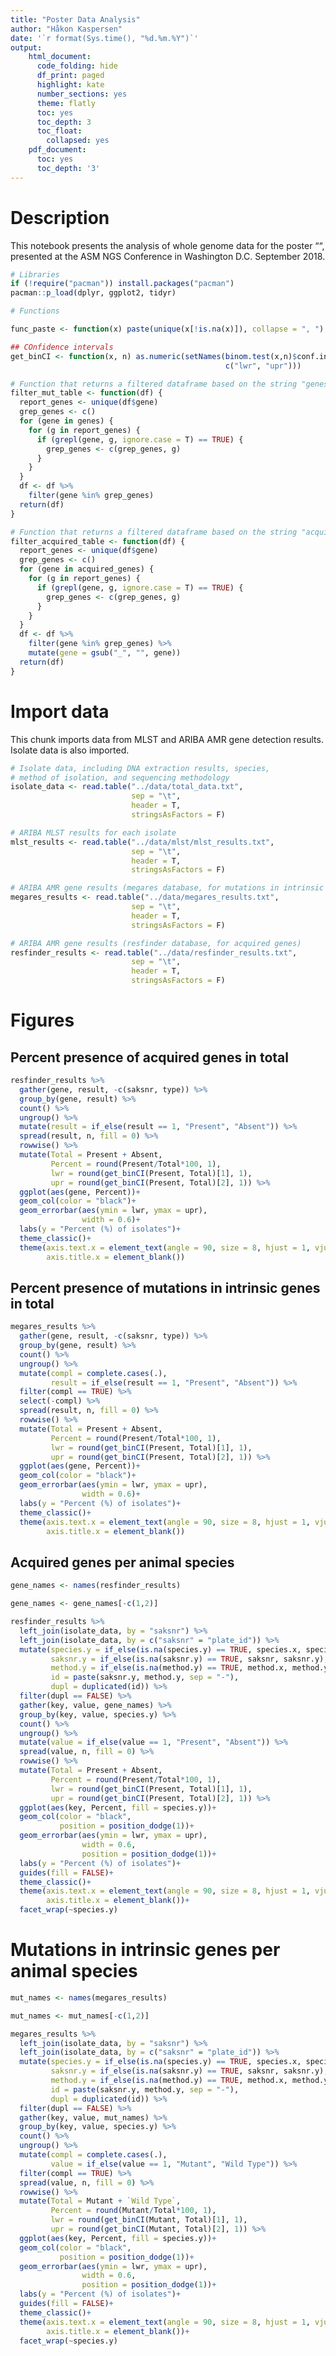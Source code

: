 ```yaml
---
title: "Poster Data Analysis"
author: "Håkon Kaspersen"
date: '`r format(Sys.time(), "%d.%m.%Y")`'
output:
    html_document:
      code_folding: hide
      df_print: paged
      highlight: kate
      number_sections: yes
      theme: flatly
      toc: yes
      toc_depth: 3
      toc_float:
        collapsed: yes
    pdf_document:
      toc: yes
      toc_depth: '3'
---
```


# Description
This notebook presents the analysis of whole genome data for the poster "", presented at the ASM NGS Conference in Washington D.C. September 2018.

```r
# Libraries
if (!require("pacman")) install.packages("pacman")
pacman::p_load(dplyr, ggplot2, tidyr)

# Functions

func_paste <- function(x) paste(unique(x[!is.na(x)]), collapse = ", ")

## COnfidence intervals
get_binCI <- function(x, n) as.numeric(setNames(binom.test(x,n)$conf.int*100,
                                                c("lwr", "upr")))

# Function that returns a filtered dataframe based on the string "genes"
filter_mut_table <- function(df) {
  report_genes <- unique(df$gene)
  grep_genes <- c()
  for (gene in genes) {
    for (g in report_genes) {
      if (grepl(gene, g, ignore.case = T) == TRUE) {
        grep_genes <- c(grep_genes, g)
      }
    }
  }
  df <- df %>%
    filter(gene %in% grep_genes)
  return(df)
}

# Function that returns a filtered dataframe based on the string "acquired_genes"
filter_acquired_table <- function(df) {
  report_genes <- unique(df$gene)
  grep_genes <- c()
  for (gene in acquired_genes) {
    for (g in report_genes) {
      if (grepl(gene, g, ignore.case = T) == TRUE) {
        grep_genes <- c(grep_genes, g)
      }
    }
  }
  df <- df %>%
    filter(gene %in% grep_genes) %>%
    mutate(gene = gsub("_", "", gene))
  return(df)
}

```

# Import data
This chunk imports data from MLST and ARIBA AMR gene detection results. Isolate data is also imported.
```r
# Isolate data, including DNA extraction results, species,
# method of isolation, and sequencing methodology
isolate_data <- read.table("../data/total_data.txt",
                           sep = "\t",
                           header = T,
                           stringsAsFactors = F)

# ARIBA MLST results for each isolate
mlst_results <- read.table("../data/mlst/mlst_results.txt",
                           sep = "\t",
                           header = T,
                           stringsAsFactors = F)

# ARIBA AMR gene results (megares database, for mutations in intrinsic genes)
megares_results <- read.table("../data/megares_results.txt",
                           sep = "\t",
                           header = T,
                           stringsAsFactors = F)

# ARIBA AMR gene results (resfinder database, for acquired genes)
resfinder_results <- read.table("../data/resfinder_results.txt",
                           sep = "\t",
                           header = T,
                           stringsAsFactors = F)

```

# Figures
## Percent presence of acquired genes in total
```r
resfinder_results %>%
  gather(gene, result, -c(saksnr, type)) %>%
  group_by(gene, result) %>%
  count() %>%
  ungroup() %>%
  mutate(result = if_else(result == 1, "Present", "Absent")) %>%
  spread(result, n, fill = 0) %>%
  rowwise() %>%
  mutate(Total = Present + Absent,
         Percent = round(Present/Total*100, 1),
         lwr = round(get_binCI(Present, Total)[1], 1),
         upr = round(get_binCI(Present, Total)[2], 1)) %>%
  ggplot(aes(gene, Percent))+
  geom_col(color = "black")+
  geom_errorbar(aes(ymin = lwr, ymax = upr),
                width = 0.6)+
  labs(y = "Percent (%) of isolates")+
  theme_classic()+
  theme(axis.text.x = element_text(angle = 90, size = 8, hjust = 1, vjust = 0.4),
        axis.title.x = element_blank())
```

## Percent presence of mutations in intrinsic genes in total
```r
megares_results %>%
  gather(gene, result, -c(saksnr, type)) %>%
  group_by(gene, result) %>%
  count() %>%
  ungroup() %>%
  mutate(compl = complete.cases(.),
         result = if_else(result == 1, "Present", "Absent")) %>%
  filter(compl == TRUE) %>%
  select(-compl) %>%
  spread(result, n, fill = 0) %>%
  rowwise() %>%
  mutate(Total = Present + Absent,
         Percent = round(Present/Total*100, 1),
         lwr = round(get_binCI(Present, Total)[1], 1),
         upr = round(get_binCI(Present, Total)[2], 1)) %>%
  ggplot(aes(gene, Percent))+
  geom_col(color = "black")+
  geom_errorbar(aes(ymin = lwr, ymax = upr),
                width = 0.6)+
  labs(y = "Percent (%) of isolates")+
  theme_classic()+
  theme(axis.text.x = element_text(angle = 90, size = 8, hjust = 1, vjust = 0.4),
        axis.title.x = element_blank())
```

## Acquired genes per animal species
```r

gene_names <- names(resfinder_results)

gene_names <- gene_names[-c(1,2)]

resfinder_results %>%
  left_join(isolate_data, by = "saksnr") %>%
  left_join(isolate_data, by = c("saksnr" = "plate_id")) %>%
  mutate(species.y = if_else(is.na(species.y) == TRUE, species.x, species.y),
         saksnr.y = if_else(is.na(saksnr.y) == TRUE, saksnr, saksnr.y),
         method.y = if_else(is.na(method.y) == TRUE, method.x, method.y),
         id = paste(saksnr.y, method.y, sep = "-"),
         dupl = duplicated(id)) %>%
  filter(dupl == FALSE) %>%
  gather(key, value, gene_names) %>%
  group_by(key, value, species.y) %>%
  count() %>%
  ungroup() %>%
  mutate(value = if_else(value == 1, "Present", "Absent")) %>%
  spread(value, n, fill = 0) %>%
  rowwise() %>%
  mutate(Total = Present + Absent,
         Percent = round(Present/Total*100, 1),
         lwr = round(get_binCI(Present, Total)[1], 1),
         upr = round(get_binCI(Present, Total)[2], 1)) %>%
  ggplot(aes(key, Percent, fill = species.y))+
  geom_col(color = "black",
           position = position_dodge(1))+
  geom_errorbar(aes(ymin = lwr, ymax = upr),
                width = 0.6,
                position = position_dodge(1))+
  labs(y = "Percent (%) of isolates")+
  guides(fill = FALSE)+
  theme_classic()+
  theme(axis.text.x = element_text(angle = 90, size = 8, hjust = 1, vjust = 0.4),
        axis.title.x = element_blank())+
  facet_wrap(~species.y)
```

# Mutations in intrinsic genes per animal species
```r
mut_names <- names(megares_results)

mut_names <- mut_names[-c(1,2)]

megares_results %>%
  left_join(isolate_data, by = "saksnr") %>%
  left_join(isolate_data, by = c("saksnr" = "plate_id")) %>%
  mutate(species.y = if_else(is.na(species.y) == TRUE, species.x, species.y),
         saksnr.y = if_else(is.na(saksnr.y) == TRUE, saksnr, saksnr.y),
         method.y = if_else(is.na(method.y) == TRUE, method.x, method.y),
         id = paste(saksnr.y, method.y, sep = "-"),
         dupl = duplicated(id)) %>%
  filter(dupl == FALSE) %>%
  gather(key, value, mut_names) %>%
  group_by(key, value, species.y) %>%
  count() %>%
  ungroup() %>%
  mutate(compl = complete.cases(.),
         value = if_else(value == 1, "Mutant", "Wild Type")) %>%
  filter(compl == TRUE) %>%
  spread(value, n, fill = 0) %>%
  rowwise() %>%
  mutate(Total = Mutant + `Wild Type`,
         Percent = round(Mutant/Total*100, 1),
         lwr = round(get_binCI(Mutant, Total)[1], 1),
         upr = round(get_binCI(Mutant, Total)[2], 1)) %>%
  ggplot(aes(key, Percent, fill = species.y))+
  geom_col(color = "black",
           position = position_dodge(1))+
  geom_errorbar(aes(ymin = lwr, ymax = upr),
                width = 0.6,
                position = position_dodge(1))+
  labs(y = "Percent (%) of isolates")+
  guides(fill = FALSE)+
  theme_classic()+
  theme(axis.text.x = element_text(angle = 90, size = 8, hjust = 1, vjust = 0.4),
        axis.title.x = element_blank())+
  facet_wrap(~species.y)
```



